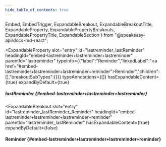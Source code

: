 ```yaml
---
hide_table_of_contents: true
---
```

  Embed,
  EmbedTrigger,
  ExpandableBreakout,
  ExpandableBreakoutTitle,
  ExpandableProperty,
  ExpandablePropertyBreakouts,
  ExpandablePropertyTitle,
  ExpandableSection
} from "@speakeasy-api/docs-md-react";

<ExpandableSection>

<ExpandableProperty
  slot="entry"
  id="lastreminder_lastReminder"
  headingId="embed-lastreminder+lastreminder+lastreminder"
  parentId="lastreminder"
  typeInfo={{"label":"Reminder","linkedLabel":"<a href=\"#embed-lastreminder+lastreminder+lastreminder+reminder\">Reminder</a>","children":[],"breakoutSubTypes":{}}}
  typeAnnotations={[]}
  hasExpandableContent={true}
  expandByDefault={true}
>

<ExpandablePropertyTitle slot="title">

##### lastReminder \{#embed-lastreminder+lastreminder+lastreminder\}

</ExpandablePropertyTitle>

<ExpandablePropertyBreakouts slot="breakouts">

<ExpandableBreakout
  slot="entry"
  id="lastreminder_lastReminder_Reminder"
  headingId="embed-lastreminder+lastreminder+lastreminder+reminder"
  parentId="lastreminder_lastReminder"
  hasExpandableContent={true}
  expandByDefault={false}
>

<ExpandableBreakoutTitle slot="title">

#### Reminder \{#embed-lastreminder+lastreminder+lastreminder+reminder\}

</ExpandableBreakoutTitle>

<Embed slot="embed">

<EmbedTrigger slot="trigger" embedTitle="Reminder" triggerText="View Reminder details">

<Embedreminder />

</EmbedTrigger>

</Embed>

</ExpandableBreakout>

</ExpandablePropertyBreakouts>

</ExpandableProperty>

</ExpandableSection>